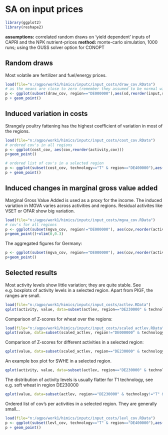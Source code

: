 SA on input prices
========================================================



```r
library(ggplot2)
library(reshape2)

```


**assumptions:** correlated random draws on 'yield dependent' inputs of CAPRI and the NPK nutrient-prices
**method:** monte-carlo simulation, 1000 runs; using the GUSS solver option for CONOPT


Random draws
------------

Most volatile are fertilizer and fuel/energy prices.


```r
load(file="n:/agpo/work1/himics/inputc/input_costs/draw_cov.RData")
# as the means are close to zero (remember they assumed to be normal with mean zero) we use the standard deviation instead of c.o.v.
p <- ggplot(subset(draw_cov, region=="DE000000"),aes(sd,reorder(input,sd)))
p + geom_point()
```


Induced variation in costs
--------------------------

Strangely poultry fattening has the highest coefficient of variation in most of the regions.

```r
load(file="n:/agpo/work1/himics/inputc/input_costs/cost_cov.RData")
# ordered cov's in all regions
p <- ggplot(cost_cov, aes(cov,reorder(activity,cov)))
p+geom_point()
```

```r
# ordered list of cov's in a selected region
p <- ggplot(subset(cost_cov, technology=="T" & region=="DE400000"),aes(cov,reorder(activity,cov)))
p + geom_point()
```


Induced changes in marginal gross value added
---------------------------------------------

Marginal Gross Value Added is used as a proxy for the income. The induced variation in MGVA varies across activities and regions. Residual activites like VSET or OFAR show big variation.

```r
load(file="n:/agpo/work1/himics/inputc/input_costs/mgva_cov.RData")
# cov's for all regions
p <- ggplot(subset(mgva_cov, region!="DE000000"), aes(cov,reorder(activity,cov)))
p+geom_point()+xlim(0,0.3)
```

The aggregated figures for Germany: 
```r
p <- ggplot(subset(mgva_cov, region=="DE000000"), aes(cov,reorder(activity,cov)))
p+geom_point()
```

Selected results
----------------


Most activity levels show little variation; they are quite stable.
See e.g. boxplots of activity levels in a selected region. Apart from PIGF, the ranges are small.

```r
load(file="n:/agpo/work1/himics/inputc/input_costs/actlev.RData")
qplot(activity, value, data=subset(actlev, region=="DE230000" & technology=="T"), geom="boxplot")
```


Comparison of Z-scores for wheat over the regions:
```r
load(file="n:/agpo/work1/himics/inputc/input_costs/scaled_actlev.RData")
qplot(value, data=subset(scaled_actlev, region!="DE000000" & technology=="T" & activity=="SWHE"), geom="density", color=region)
```


Comparison of Z-scores for different activities in a selected region:
```r
qplot(value, data=subset(scaled_actlev, region=="DE230000" & technology=="T"), geom="density", color=activity)
```


An example box plot for SWHE in a selected region.
```r
qplot(activity, value, data=subset(actlev, region=="DE230000" & technology=="T" & activity=="SWHE"), geom="boxplot")
```


The distribution of activity levels is usually flatter for T1 technology, see e.g. soft wheat in region DE230000
```r
qplot(value, data=subset(actlev, region=="DE230000" & technology!="T" & activity=="SWHE"), geom="density", color=technology)
```

Ordered list of cov's per activities in a selected region. They are generally small...
```r
load(file="n:/agpo/work1/himics/inputc/input_costs/levl_cov.RData")
p <- ggplot(subset(levl_cov, technology=="T" & region=="DE400000"),aes(cov,reorder(activity,cov)))
p + geom_point()
```

